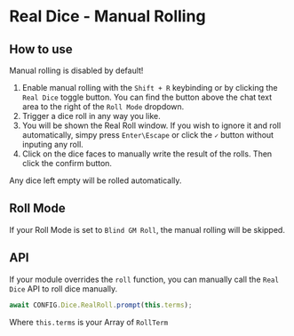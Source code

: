 
# Real Dice - Manual Rolling

<ModuleInfo/>

## How to use

<Callout type='warning' emoji='⚠️'>
    Manual rolling is disabled by default!
</Callout>

1. Enable manual rolling with the `Shift + R` keybinding or by clicking the `Real Dice` toggle button. You can find the button above the chat text area to the right of the `Roll Mode` dropdown.
2. Trigger a dice roll in any way you like.
3. You will be shown the Real Roll window. If you wish to ignore it and roll automatically, simpy press `Enter\Escape` or click the `✓` button without inputing any roll.
4. Click on the dice faces to manually write the result of the rolls. Then click the confirm button.

Any dice left empty will be rolled automatically.

## Roll Mode

If your Roll Mode is set to `Blind GM Roll`, the manual rolling will be skipped.

## API

If your module overrides the `roll` function, you can manually call the `Real Dice` API to roll dice manually.

```js
await CONFIG.Dice.RealRoll.prompt(this.terms);
```

Where `this.terms` is your Array of `RollTerm`

